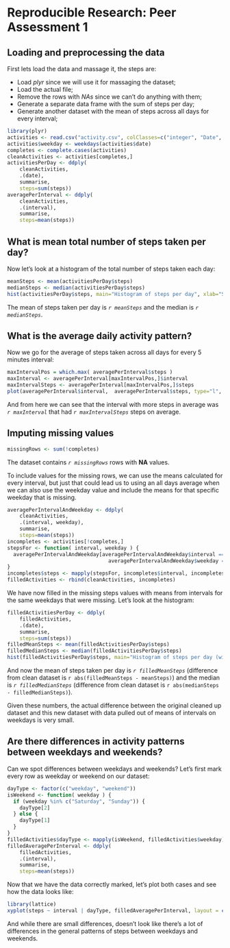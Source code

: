 # Reproducible Research: Peer Assessment 1

## Loading and preprocessing the data

First lets load the data and massage it, the steps are:

* Load *plyr* since we will use it for massaging the dataset;
* Load the actual file;
* Remove the rows with *NAs* since we can't do anything with them;
* Generate a separate data frame with the sum of steps per day;
* Generate another dataset with the mean of steps across all days for every interval;

```r
library(plyr)
activities <- read.csv("activity.csv", colClasses=c("integer", "Date", "integer"))
activities$weekday <- weekdays(activities$date)
completes <- complete.cases(activities)
cleanActivities <- activities[completes,]
activitiesPerDay <- ddply(
    cleanActivities, 
    .(date), 
    summarise, 
    steps=sum(steps))
averagePerInterval <- ddply(
    cleanActivities, 
    .(interval), 
    summarise, 
    steps=mean(steps))
```

## What is mean total number of steps taken per day?

Now let's look at a histogram of the total number of steps taken each day:

```r
meanSteps <- mean(activitiesPerDay$steps)
medianSteps <- median(activitiesPerDay$steps)
hist(activitiesPerDay$steps, main="Histogram of steps per day", xlab="Steps per day", breaks=10)
```

The mean of steps taken per day is *`r meanSteps`* and the median is *`r medianSteps`*.

## What is the average daily activity pattern?

Now we go for the average of steps taken across all days for every 5 minutes interval:

```r
maxIntervalPos = which.max( averagePerInterval$steps )
maxInterval <- averagePerInterval[maxIntervalPos,]$interval
maxIntervalSteps <- averagePerInterval[maxIntervalPos,]$steps
plot(averagePerInterval$interval,  averagePerInterval$steps, type="l", main="Average of steps across all days for every interval", xlab="5 minutes intervals", ylab="Average steps taken")
```

And from here we can see that the interval with more steps in average was *`r maxInterval`* that had *`r maxIntervalSteps`* steps on average.

## Imputing missing values

```r
missingRows <- sum(!completes)
```

The dataset contains *`r missingRows`* rows with **NA** values.

To include values for the missing rows, we can use the means calculated for every interval, but just that could lead us to using an all days average when we can also use the weekday value and include the means for that specific weekday that is missing.

```r
averagePerIntervalAndWeekday <- ddply(
    cleanActivities, 
    .(interval, weekday), 
    summarise, 
    steps=mean(steps))
incompletes <- activities[!completes,]
stepsFor <- function( interval, weekday ) {
  averagePerIntervalAndWeekday[averagePerIntervalAndWeekday$interval == interval & 
                                 averagePerIntervalAndWeekday$weekday == weekday,]$steps
}
incompletes$steps <- mapply(stepsFor, incompletes$interval, incompletes$weekday)
filledActivities <- rbind(cleanActivities, incompletes)
```

We have now filled in the missing steps values with means from intervals for the same weekdays that were missing. Let's look at the histogram:

```r
filledActivitiesPerDay <- ddply(
    filledActivities, 
    .(date), 
    summarise, 
    steps=sum(steps))
filledMeanSteps <- mean(filledActivitiesPerDay$steps)
filledMedianSteps <- median(filledActivitiesPerDay$steps)
hist(filledActivitiesPerDay$steps, main="Histogram of steps per day (with filled data)", xlab="Steps per day", breaks=10)
```

And now the mean of steps taken per day is *`r filledMeanSteps`* (difference from clean dataset is `r abs(filledMeanSteps - meanSteps)`) and the median is *`r filledMedianSteps`* (difference from clean dataset is `r abs(medianSteps - filledMedianSteps)`).

Given these numbers, the actual difference between the original cleaned up dataset and this new dataset with data pulled out of means of intervals on weekdays is very small.

## Are there differences in activity patterns between weekdays and weekends?

Can we spot differences between weekdays and weekends? Let's first mark every row as weekday or weekend on our dataset:

```r
dayType <- factor(c("weekday", "weekend"))
isWeekend <- function( weekday ) {
  if (weekday %in% c("Saturday", "Sunday")) {
    dayType[2]
  } else {
    dayType[1]
  }
}
filledActivities$dayType <- mapply(isWeekend, filledActivities$weekday)
filledAveragePerInterval <- ddply(
    filledActivities, 
    .(interval), 
    summarise, 
    steps=mean(steps))
```

Now that we have the data correctly marked, let's plot both cases and see how the data looks like:

```r
library(lattice)
xyplot(steps ~ interval | dayType, filledAveragePerInterval, layout = c(1, 2), xlab="Interval", ylab="Number of steps", type="l")
```

And while there are small differences, doesn't look like there's a lot of differences in the general patterns of steps between weekdays and weekends.